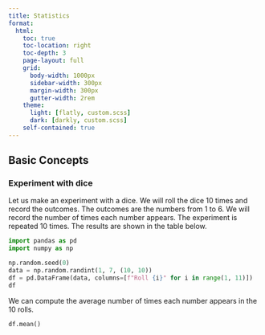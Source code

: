 ```yaml
---
title: Statistics
format:
  html:
    toc: true
    toc-location: right
    toc-depth: 3
    page-layout: full
    grid:
      body-width: 1000px
      sidebar-width: 300px
      margin-width: 300px
      gutter-width: 2rem
    theme:
      light: [flatly, custom.scss]
      dark: [darkly, custom.scss]
    self-contained: true
---
```


## Basic Concepts

### Experiment with dice

Let us make an experiment with a dice. We will roll the dice 10 times and record the outcomes. The outcomes are the numbers from 1 to 6. We will record the number of times each number appears. The experiment is repeated 10 times. The results are shown in the table below.

```python
import pandas as pd
import numpy as np

np.random.seed(0)
data = np.random.randint(1, 7, (10, 10))
df = pd.DataFrame(data, columns=[f"Roll {i}" for i in range(1, 11)])
df
```

We can compute the average number of times each number appears in the 10 rolls.

```python
df.mean()
```